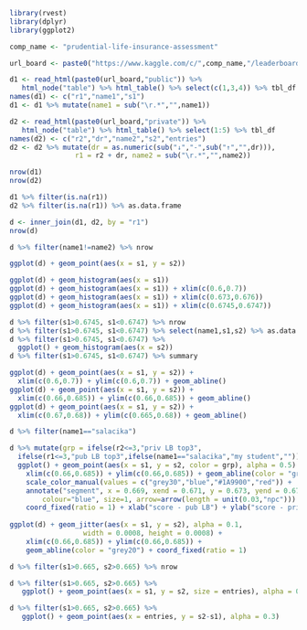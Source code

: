 
```r

library(rvest)
library(dplyr)
library(ggplot2)

comp_name <- "prudential-life-insurance-assessment"

url_board <- paste0("https://www.kaggle.com/c/",comp_name,"/leaderboard/")

d1 <- read_html(paste0(url_board,"public")) %>% 
   html_node("table") %>% html_table() %>% select(c(1,3,4)) %>% tbl_df
names(d1) <- c("r1","name1","s1")  
d1 <- d1 %>% mutate(name1 = sub("\r.*","",name1)) 

d2 <- read_html(paste0(url_board,"private")) %>% 
   html_node("table") %>% html_table() %>% select(1:5) %>% tbl_df
names(d2) <- c("r2","dr","name2","s2","entries")  
d2 <- d2 %>% mutate(dr = as.numeric(sub("↓","-",sub("↑","",dr))), 
                r1 = r2 + dr, name2 = sub("\r.*","",name2)) 

```

```r

nrow(d1)
nrow(d2)

d1 %>% filter(is.na(r1))
d2 %>% filter(is.na(r1)) %>% as.data.frame

d <- inner_join(d1, d2, by = "r1")
nrow(d)

d %>% filter(name1!=name2) %>% nrow

```

```r

ggplot(d) + geom_point(aes(x = s1, y = s2))

ggplot(d) + geom_histogram(aes(x = s1))
ggplot(d) + geom_histogram(aes(x = s1)) + xlim(c(0.6,0.7))
ggplot(d) + geom_histogram(aes(x = s1)) + xlim(c(0.673,0.676))
ggplot(d) + geom_histogram(aes(x = s1)) + xlim(c(0.6745,0.6747))

d %>% filter(s1>0.6745, s1<0.6747) %>% nrow
d %>% filter(s1>0.6745, s1<0.6747) %>% select(name1,s1,s2) %>% as.data.frame 
d %>% filter(s1>0.6745, s1<0.6747) %>% 
  ggplot() + geom_histogram(aes(x = s2))
d %>% filter(s1>0.6745, s1<0.6747) %>% summary

ggplot(d) + geom_point(aes(x = s1, y = s2)) + 
  xlim(c(0.6,0.7)) + ylim(c(0.6,0.7)) + geom_abline()
ggplot(d) + geom_point(aes(x = s1, y = s2)) + 
  xlim(c(0.66,0.685)) + ylim(c(0.66,0.685)) + geom_abline()
ggplot(d) + geom_point(aes(x = s1, y = s2)) + 
  xlim(c(0.67,0.68)) + ylim(c(0.665,0.68)) + geom_abline()

```

```r

d %>% filter(name1=="salacika")

d %>% mutate(grp = ifelse(r2<=3,"priv LB top3",
  ifelse(r1<=3,"pub LB top3",ifelse(name1=="salacika","my student","")))) %>% 
  ggplot() + geom_point(aes(x = s1, y = s2, color = grp), alpha = 0.5) + 
    xlim(c(0.66,0.685)) + ylim(c(0.66,0.685)) + geom_abline(color = "grey20") +
    scale_color_manual(values = c("grey30","blue","#1A9900","red")) +
    annotate("segment", x = 0.669, xend = 0.671, y = 0.673, yend = 0.671,
        colour="blue", size=1, arrow=arrow(length = unit(0.03,"npc"))) +
    coord_fixed(ratio = 1) + xlab("score - pub LB") + ylab("score - priv LB")
 
ggplot(d) + geom_jitter(aes(x = s1, y = s2), alpha = 0.1,
                  width = 0.0008, height = 0.0008) + 
    xlim(c(0.66,0.685)) + ylim(c(0.66,0.685)) + 
    geom_abline(color = "grey20") + coord_fixed(ratio = 1) 

```

```r

d %>% filter(s1>0.665, s2>0.665) %>% nrow

d %>% filter(s1>0.665, s2>0.665) %>% 
   ggplot() + geom_point(aes(x = s1, y = s2, size = entries), alpha = 0.3)

d %>% filter(s1>0.665, s2>0.665) %>% 
   ggplot() + geom_point(aes(x = entries, y = s2-s1), alpha = 0.3) 


```








